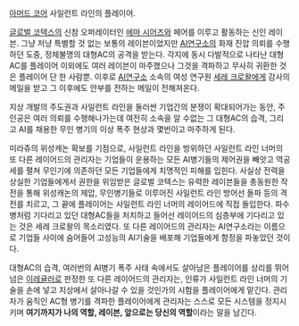 [[아머드 코어]] 사일런트 라인의 플레이어.

[[글로벌 코텍스]]의 신참 오퍼레이터인 [[에마 시어즈]]와 페어를 이루고 활동하는 신인 레이븐. 그냥 저냥 특별할 것 없는 보통의 레이븐이었지만 [[AI연구소]]의 화재 진압 의뢰를 수행하던 도중, 정체불명의 대형AC의 공격을 받는다. 각지에 동시 다발적으로 나타난 대형AC를 플레이어 이외에도 여러 레이븐이 마주했으나 그것을 격파하고 무사히 귀환한 것은 플레이어 단 한 사람뿐. 이후로 [[AI연구소]] 소속의 여성 연구원 [[세레 크로왈]]에게 감사의 메일을 받고 그 이후에도 안부를 전하는 메일이 전해져온다. 

지상 개발의 주도권과 사일런트 라인을 둘러싼 기업간의 분쟁이 확대되어가는 동안, 주인공은 여러 의뢰를 수행해나가는데 여전히 소속을 알 수없는 그 대형AC의 습격, 그리고 AI를 채용한 무인 병기의 이상 폭주 현상과 몇번이고 마주하게 된다.

미라쥬의 위성캐논 확보를 기점으로, 사일런트 라인을 방위하던 사일런트 라인 너머의 또 다른 레이어드의 관리자는 기업들이 운용하는 모든 AI병기들의 제어권을 빼앗고 역공세를 펼쳐 무인기에 의존하던 모든 기업들에게 치명적인 피해를 입힌다. 사실상 전력을 상실한 기업들에게서 권한을 위임받은 글로벌 코텍스는 유력한 레이븐들을 총동원한 작전을 통해 위성캐논의 제압, 무인병기들로 이루어진 사일런트 라인 방어선 돌파 등의 격전를 치르고, 그 끝에 플레이어는 사일런트 라인 너머의 레이어드에 직접 돌입한다. 
파수병처럼 기다리고 있던 대형AC들을 처치하고 들어선 레이어드의 심층부에 기다리고 있는 것은 세레 크로왈의 목소리였다. 또 다른 레이어드의 관리자는 AI연구소라는 이름으로 기업들 사이에 숨어들어 고성능의 AI기술을 배포해 기업들에게 함정을 파놓았던 것이다. 

대형AC의 습격, 여러번의 AI병기 폭주 사태 속에서도 살아남은 플레이어를 상리를 뛰어넘은 [[이레귤러]]로 판정한 또 다른 레이어드의 관리자는, 인류가 사일런트 라인 너머의 기술을 손에 넣고 지상에서 살아나갈 수 있을 것인가의 시험을 플레이어에게 맡긴다. 관리자가 움직인 AC형 병기를 격파한 플레이어에게 관리자는 스스로 모든 시스템을 정지시키며 '''여기까지가 나의 역할, 레이븐, 앞으로는 당신의 역할'''이라는 말을 남긴다.
